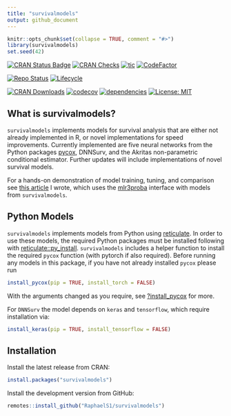 ```yaml
---
title: "survivalmodels"
output: github_document
---
```


```r
knitr::opts_chunk$set(collapse = TRUE, comment = "#>")
library(survivalmodels)
set.seed(42)
```

[![CRAN Status Badge](https://www.r-pkg.org/badges/version-ago/survivalmodels)](https://cran.r-project.org/package=survivalmodels)
[![CRAN Checks](https://cranchecks.info/badges/worst/survivalmodels)](https://cran.r-project.org/web/checks/check_results_survivalmodels.html)
[![tic](https://github.com/RaphaelS1/survivalmodels/workflows/tic/badge.svg)](https://github.com/RaphaelS1/survivalmodels/actions)
[![CodeFactor](https://www.codefactor.io/repository/github/raphaels1/survivalmodels/badge)](https://www.codefactor.io/repository/github/raphaels1/survivalmodels)

[![Repo Status](https://www.repostatus.org/badges/latest/active.svg)](https://github.com/RaphaelS1/survivalmodels)
[![Lifecycle](https://img.shields.io/badge/lifecycle-stable-brightgreen.svg)](https://github.com/RaphaelS1/survivalmodels)

[![CRAN Downloads](https://cranlogs.r-pkg.org/badges/grand-total/survivalmodels)](https://cran.r-project.org/package=survivalmodels)
[![codecov](https://app.codecov.io/gh/RaphaelS1/survivalmodels/branch/master/graph/badge.svg)](https://app.codecov.io/gh/RaphaelS1/survivalmodels)
[![dependencies](https://tinyverse.netlify.com/badge/survivalmodels)](https://CRAN.R-project.org/package=survivalmodels)
[![License: MIT](https://img.shields.io/badge/License-MIT-yellow.svg)](https://opensource.org/licenses/MIT)

## What is survivalmodels?

`survivalmodels` implements models for survival analysis that are either not already implemented in R, or novel implementations for speed improvements. Currently implemented are five neural networks from the Python packages [pycox](https://github.com/havakv/pycox), DNNSurv,
and the Akritas non-parametric conditional estimator. Further updates will include implementations of novel survival models.

For a hands-on demonstration of model training, tuning, and comparison see [this article](https://towardsdatascience.com/neural-networks-for-survival-analysis-in-r-1e0421584ab?source=friends_link&sk=e978a1b30a4da3370bea930e169326f3) I wrote, which uses the [mlr3proba](https://github.com/mlr-org/mlr3proba) interface with models from `survivalmodels`.

## Python Models

`survivalmodels` implements models from Python using [reticulate](https://cran.r-project.org/package=reticulate). In order to use these models, the required Python packages must be installed following with [reticulate::py_install](https://rstudio.github.io/reticulate/reference/py_install.html). `survivalmodels` includes a helper function to install the required `pycox` function (with pytorch if also required). Before running any models in this package, if you have not already installed `pycox` please run

```r
install_pycox(pip = TRUE, install_torch = FALSE)
```

With the arguments changed as you require, see [?install_pycox](https://raphaels1.github.io/survivalmodels/reference/install_pycox.html) for more.

For `DNNSurv` the model depends on `keras` and `tensorflow`, which require installation via:

```r
install_keras(pip = TRUE, install_tensorflow = FALSE)

```

## Installation

Install the latest release from CRAN:

```r
install.packages("survivalmodels")
```

Install the development version from GitHub:

```r
remotes::install_github("RaphaelS1/survivalmodels")
```
